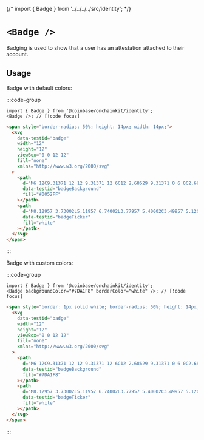 {/* import { Badge } from '../../../../src/identity'; */}

# `<Badge />`

Badging is used to show that a user has an attestation attached to their account.

## Usage

Badge with default colors:

:::code-group

```tsx [code]
import { Badge } from '@coinbase/onchainkit/identity';
<Badge />; // [!code focus]
```

```html [return html]
<span style="border-radius: 50%; height: 14px; width: 14px;">
  <svg
    data-testid="badge"
    width="12"
    height="12"
    viewBox="0 0 12 12"
    fill="none"
    xmlns="http://www.w3.org/2000/svg"
  >
    <path
      d="M6 12C9.31371 12 12 9.31371 12 6C12 2.68629 9.31371 0 6 0C2.68629 0 0 2.68629 0 6C0 9.31371 2.68629 12 6 12Z"
      data-testid="badgeBackground"
      fill="#0052FF"
    ></path>
    <path
      d="M8.12957 3.73002L5.11957 6.74002L3.77957 5.40002C3.49957 5.12002 3.04957 5.12002 2.76957 5.40002C2.48957 5.68002 2.48957 6.13002 2.76957 6.41002L4.10957 7.75002L4.59957 8.24002C4.90957 8.55002 5.41957 8.55002 5.72957 8.24002L9.17957 4.79002C9.45957 4.51002 9.45957 4.06002 9.17957 3.78002L9.12957 3.73002C8.84957 3.45002 8.39957 3.45002 8.11957 3.73002H8.12957Z"
      data-testid="badgeTicker"
      fill="white"
    ></path>
  </svg>
</span>
```

:::

<App>
  <Badge />
</App>

Badge with custom colors:

:::code-group

```tsx [code]
import { Badge } from '@coinbase/onchainkit/identity';
<Badge backgroundColor="#7DA1F8" borderColor="white" />; // [!code focus]
```

```html [return html]
<span style="border: 1px solid white; border-radius: 50%; height: 14px; width: 14px;">
  <svg
    data-testid="badge"
    width="12"
    height="12"
    viewBox="0 0 12 12"
    fill="none"
    xmlns="http://www.w3.org/2000/svg"
  >
    <path
      d="M6 12C9.31371 12 12 9.31371 12 6C12 2.68629 9.31371 0 6 0C2.68629 0 0 2.68629 0 6C0 9.31371 2.68629 12 6 12Z"
      data-testid="badgeBackground"
      fill="#7DA1F8"
    ></path>
    <path
      d="M8.12957 3.73002L5.11957 6.74002L3.77957 5.40002C3.49957 5.12002 3.04957 5.12002 2.76957 5.40002C2.48957 5.68002 2.48957 6.13002 2.76957 6.41002L4.10957 7.75002L4.59957 8.24002C4.90957 8.55002 5.41957 8.55002 5.72957 8.24002L9.17957 4.79002C9.45957 4.51002 9.45957 4.06002 9.17957 3.78002L9.12957 3.73002C8.84957 3.45002 8.39957 3.45002 8.11957 3.73002H8.12957Z"
      data-testid="badgeTicker"
      fill="white"
    ></path>
  </svg>
</span>
```

:::

<App>
  <Badge backgroundColor="#7DA1F8" borderColor="white" />
</App>

